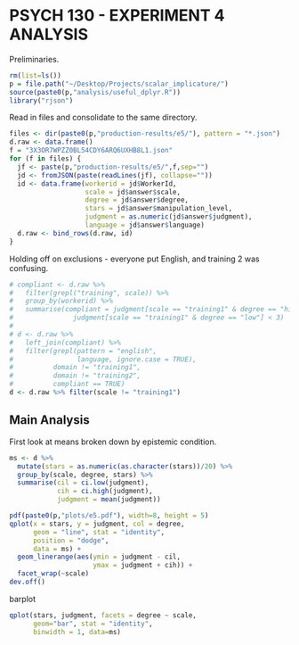PSYCH 130 - EXPERIMENT 4 ANALYSIS
=================================

Preliminaries.

```r
rm(list=ls())
p = file.path("~/Desktop/Projects/scalar_implicature/")
source(paste0(p,"analysis/useful_dplyr.R"))
library("rjson")
```

Read in files and consolidate to the same directory. 

```r
files <- dir(paste0(p,"production-results/e5/"), pattern = "*.json")
d.raw <- data.frame()
f = "3X3OR7WPZZ0BL54CDY6ARQ6UXHB8L1.json"
for (f in files) {
  jf <- paste(p,"production-results/e5/",f,sep="")
  jd <- fromJSON(paste(readLines(jf), collapse=""))
  id <- data.frame(workerid = jd$WorkerId, 
                   scale = jd$answer$scale,
                   degree = jd$answer$degree,
                   stars = jd$answer$manipulation_level,
                   judgment = as.numeric(jd$answer$judgment),
                   language = jd$answer$language)
  d.raw <- bind_rows(d.raw, id)
}
```

Holding off on exclusions - everyone put English, and training 2 was confusing. 

```r
# compliant <- d.raw %>% 
#   filter(grepl("training", scale)) %>%
#   group_by(workerid) %>%
#   summarise(compliant = judgment[scale == "training1" & degree == "hi"] > 3 & 
#               judgment[scale == "training1" & degree == "low"] < 3)
#   
# d <- d.raw %>% 
#   left_join(compliant) %>%
#   filter(grepl(pattern = "english", 
#                language, ignore.case = TRUE), 
#          domain != "training1", 
#          domain != "training2", 
#          compliant == TRUE)
d <- d.raw %>% filter(scale != "training1")
```

Main Analysis
-------------

First look at means broken down by epistemic condition.

```r
ms <- d %>%
  mutate(stars = as.numeric(as.character(stars))/20) %>%
  group_by(scale, degree, stars) %>%
  summarise(cil = ci.low(judgment), 
            cih = ci.high(judgment), 
            judgment = mean(judgment))

pdf(paste0(p,"plots/e5.pdf"), width=8, height = 5)
qplot(x = stars, y = judgment, col = degree,
      geom = "line", stat = "identity", 
      position = "dodge", 
      data = ms) + 
  geom_linerange(aes(ymin = judgment - cil, 
                     ymax = judgment + cih)) + 
  facet_wrap(~scale)
dev.off()
```

barplot

```r
qplot(stars, judgment, facets = degree ~ scale, 
      geom="bar", stat = "identity",
      binwidth = 1, data=ms)
```


